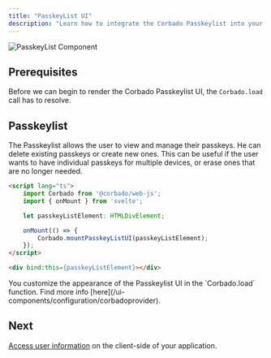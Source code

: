 ```yaml
---
title: "PasskeyList UI"
description: "Learn how to integrate the Corbado Passkeylist into your Svelte or SvelteKit application."
---
```


![PasskeyList Component](/images/frontend-integration/ui-components/passkeylist/passkeylist.webp)

## Prerequisites

Before we can begin to render the Corbado Passkeylist UI, the `Corbado.load` call has to resolve.

## Passkeylist

The Passkeylist allows the user to view and manage their passkeys.
He can delete existing passkeys or create new ones.
This can be useful if the user wants to have individual passkeys for multiple devices, or erase ones
that are no longer needed.

```html routes/+page.svelte
<script lang="ts">
    import Corbado from '@corbado/web-js';
    import { onMount } from 'svelte';

    let passkeyListElement: HTMLDivElement;

    onMount(() => {
        Corbado.mountPasskeyListUI(passkeyListElement);
    });
</script>

<div bind:this={passkeyListElement}></div>
```

<Note>
    You customize the appearance of the Passkeylist UI in the `Corbado.load` function.
    Find more info [here](/ui-components/configuration/corbadoprovider).
</Note>

## Next

[Access user information](/fullstack-integration/svelte/authentication-state-client) on the client-side of your application.